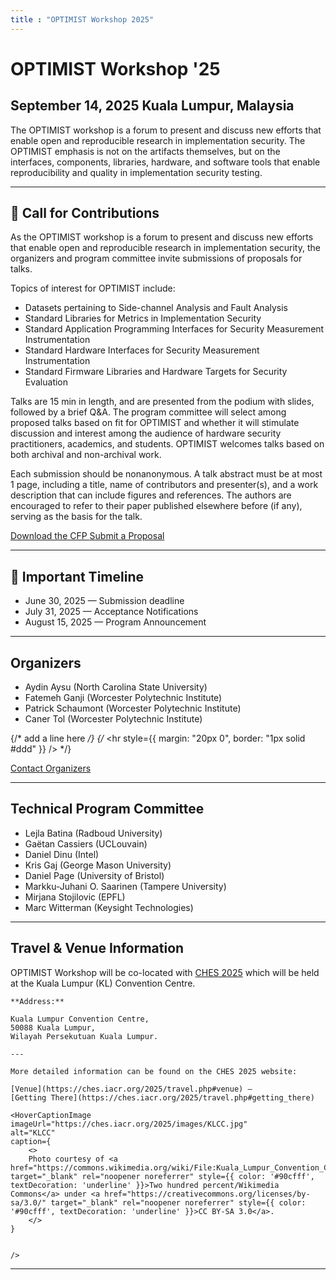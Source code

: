 ```yaml
---
title : "OPTIMIST Workshop 2025"
---
```


# OPTIMIST Workshop '25
## September 14, 2025 Kuala Lumpur, Malaysia

The OPTIMIST workshop is a forum to present and discuss new efforts that enable open and  reproducible research in implementation security. The OPTIMIST emphasis is not on the artifacts  themselves, but on the interfaces, components, libraries, hardware, and software tools that enable  reproducibility and quality in implementation security testing. 

---

## 📢 Call for Contributions

<p>As the OPTIMIST workshop is a forum to present and discuss new efforts that enable open and reproducible research in implementation security, the organizers and program committee invite submissions of proposals for talks. </p> 

Topics of interest for OPTIMIST include:

<ul>
<li>Datasets pertaining to Side-channel Analysis and Fault Analysis</li>
<li>Standard Libraries for Metrics in Implementation Security</li>
<li>Standard Application Programming Interfaces for Security Measurement Instrumentation</li>
<li>Standard Hardware Interfaces for Security Measurement Instrumentation</li>
<li>Standard Firmware Libraries and Hardware Targets for Security Evaluation</li>
</ul>
<p>Talks are 15 min in length, and are presented from the podium with slides, followed by a brief Q&A. The program committee will select among proposed talks based on fit for OPTIMIST and whether it will stimulate discussion and interest among the audience of hardware security practitioners, academics, and students. OPTIMIST welcomes talks based on both archival and non-archival work.</p>

<p>Each submission should be nonanonymous. A talk abstract must be at most 1 page, including a title, name of contributors and presenter(s), and a work description that can include figures and references. The authors are encouraged to refer to their paper published elsewhere before (if any), serving as the basis for the talk.</p>

<div style={{ display: "flex", gap: "10px", marginTop: "20px",  alignItems: "center"}}>
  <a href="/pdf/ches25-cfp.pdf"
     className="button button--secondary"
     style={{
       display: "inline-flex", alignItems: "center", justifyContent: "center", paddingTop: "13px", paddingBottom: "0px"
     }}>
    Download the CFP
  </a>
    <a href="https://easychair.org/conferences/?conf=optimist2025"
     className="button button--primary"
     style={{
       display: "inline-flex", alignItems: "center", justifyContent: "center", paddingTop: "13px", paddingBottom: "0px"
     }}>
    Submit a Proposal
  </a>
</div>

---

## 📅 Important Timeline
- June 30, 2025 — Submission deadline
- July 31, 2025 — Acceptance Notifications
- August 15, 2025 — Program Announcement

---

## Organizers
- Aydin Aysu (North Carolina State University)
- Fatemeh Ganji (Worcester Polytechnic Institute)
- Patrick Schaumont (Worcester Polytechnic Institute)
- Caner Tol (Worcester Polytechnic Institute)

{/* add a line here */}
{/* <hr style={{ margin: "20px 0", border: "1px solid #ddd" }} />        */}

<div style={{ display: "flex", gap: "10px", marginTop: "20px",  alignItems: "center"}}>
  <a href="/contact"
     className="button button--secondary"
     style={{
       display: "inline-flex", alignItems: "center", justifyContent: "center", paddingTop: "13px", paddingBottom: "0px"
     }}>
    Contact Organizers
  </a>
</div>

---
## Technical Program Committee 
- Lejla Batina (Radboud University)
- Gaëtan Cassiers (UCLouvain)
- Daniel Dinu (Intel)
- Kris Gaj (George Mason University)
- Daniel Page (University of Bristol)
- Markku-Juhani O. Saarinen (Tampere University)
- Mirjana Stojilovic (EPFL)
- Marc Witterman (Keysight Technologies)

---
## Travel & Venue Information

<div style={{ display: 'flex', flexWrap: 'wrap', alignItems: 'flex-start' }}>
  <div style={{ flex: 1, minWidth: '250px' }}>
    OPTIMIST Workshop will be co-located with <a href="https://ches.iacr.org/2025" target="_blank" rel="noopener noreferrer">CHES 2025</a> which will be held at the Kuala Lumpur (KL) Convention Centre.

    **Address:**

    Kuala Lumpur Convention Centre,  
    50088 Kuala Lumpur,  
    Wilayah Persekutuan Kuala Lumpur.

    ---

    More detailed information can be found on the CHES 2025 website:

    [Venue](https://ches.iacr.org/2025/travel.php#venue) — 
    [Getting There](https://ches.iacr.org/2025/travel.php#getting_there)
  </div>

    <HoverCaptionImage 
    imageUrl="https://ches.iacr.org/2025/images/KLCC.jpg" 
    alt="KLCC" 
    caption={
        <>
        Photo courtesy of <a href="https://commons.wikimedia.org/wiki/File:Kuala_Lumpur_Convention_Centre_(street_entrance),_Kuala_Lumpur.jpg" target="_blank" rel="noopener noreferrer" style={{ color: '#90cfff', textDecoration: 'underline' }}>Two hundred percent/Wikimedia Commons</a> under <a href="https://creativecommons.org/licenses/by-sa/3.0/" target="_blank" rel="noopener noreferrer" style={{ color: '#90cfff', textDecoration: 'underline' }}>CC BY-SA 3.0</a>.
        </>
    }
    
    
    />



</div>

---
